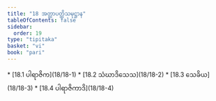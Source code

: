 ```yaml
---
title: "18 အတ္ထာပတ္တိသမုဋ္ဌာန"
tableOfContents: false
sidebar:
  order: 19
type: "tipitaka"
basket: "vi"
book: "pari"
---
```



<DynamicBreadcrumb />



<TableOfContents book="pari" section="18">
* [18.1 ပါရာဇိက](18/18-1)
* [18.2 သံဃာဒိသေသ](18/18-2)
* [18.3 သေခိယ](18/18-3)
* [18.4 ပါရာဇိကာဒိ](18/18-4)
</TableOfContents>